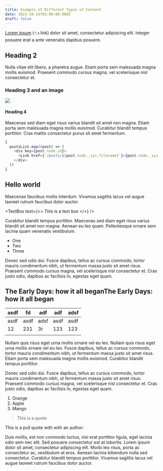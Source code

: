 ```yaml
---
title: Example of Different Types of Content
date: 2023-10-24T03:00:00.000Z
draft: false
---
```


<CaptionedImage imgUrl="https://res.cloudinary.com/forestry-demo/image/upload/v1698329061/Random/abstract_painting1.jpg" caption="Abstract art created with Midjourney" alt="Abstract art" />

[Lorem ipsum](#) (👈 link) dolor sit amet, consectetur adipiscing elit. Integer posuere erat a ante venenatis dapibus posuere.

## Heading 2

Nulla vitae elit libero, a pharetra augue. Etiam porta sem malesuada magna mollis euismod. Praesent commodo cursus magna, vel scelerisque nisl consectetur et.

### Heading 3 and an image

![](https://res.cloudinary.com/forestry-demo/image/upload/v1698328143/Random/abstract_painting_with_digital_brush_strokes.jpg)

#### Heading 4

Maecenas sed diam eget risus varius blandit sit amet non magna. Etiam porta sem malesuada magna mollis euismod. Curabitur blandit tempus porttitor. Cras mattis consectetur purus sit amet fermentum.

```javascript
{
  postsList.map((post) => (
    <div key={post.node.id}>
      <Link href={`/posts/${post.node._sys.filename}`}>{post.node._sys.filename}</Link>
    </div>
  ))
}
```

## Hello world

Maecenas faucibus mollis interdum. Vivamus sagittis lacus vel augue laoreet rutrum faucibus dolor auctor.

<TextBox
  text={<>
    This is a text box
  </>}
/>

Curabitur blandit tempus porttitor. Maecenas sed diam eget risus varius blandit sit amet non magna. Aenean eu leo quam. Pellentesque ornare sem lacinia quam venenatis vestibulum.

* One
* Two
* Three

Donec sed odio dui. Fusce dapibus, tellus ac cursus commodo, tortor mauris condimentum nibh, ut fermentum massa justo sit amet risus. Praesent commodo cursus magna, vel scelerisque nisl consectetur et. Cras justo odio, dapibus ac facilisis in, egestas eget quam.

<TweetEmbed tweetId="1715750219537621120" />

## The Early Days: how it all beganThe Early Days: how it all began

| asdf | fd   | adf  | adf  | adsf |
| ---- | ---- | ---- | ---- | ---- |
| asdf | asdf | adsf | asdf | asdf |
| 12   | 231  | 3r   | 123  | 123  |
|      |      |      |      |      |

Nullam quis risus eget urna mollis ornare vel eu leo. Nullam quis risus eget urna mollis ornare vel eu leo. Fusce dapibus, tellus ac cursus commodo, tortor mauris condimentum nibh, ut fermentum massa justo sit amet risus. Etiam porta sem malesuada magna mollis euismod. Curabitur blandit tempus porttitor.

<VideoPlayer url="https://www.youtube.com/watch?v=PcgnJDILv4w&list=PLPar4H9PHKVqoCwZy79PHr8-W_vA3lAOB" />

Donec sed odio dui. Fusce dapibus, tellus ac cursus commodo, tortor mauris condimentum nibh, ut fermentum massa justo sit amet risus. Praesent commodo cursus magna, vel scelerisque nisl consectetur et. Cras justo odio, dapibus ac facilisis in, egestas eget quam.

1. Orange
2. Apple
3. Mango

> This is a quote

This is a pull quote with with an author:

<PullQuote text="How much you wanna make a bet I can throw a football over them mountains?" author="Uncle Rico" />

Duis mollis, est non commodo luctus, nisi erat porttitor ligula, eget lacinia odio sem nec elit. Sed posuere consectetur est at lobortis. Lorem ipsum dolor sit amet, consectetur adipiscing elit. Morbi leo risus, porta ac consectetur ac, vestibulum at eros. Aenean lacinia bibendum nulla sed consectetur. Curabitur blandit tempus porttitor. Vivamus sagittis lacus vel augue laoreet rutrum faucibus dolor auctor.
